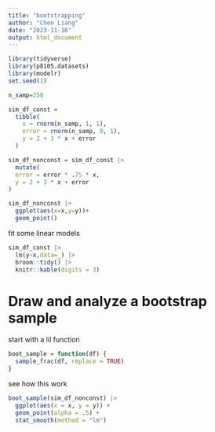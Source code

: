 ```yaml
---
title: "bootstrapping"
author: "Chen Liang"
date: "2023-11-16"
output: html_document
---
```


```r
library(tidyverse)
library(p8105.datasets)
library(modelr)
set.seed(1)

```


```r
n_samp=250

sim_df_const = 
  tibble(
    x = rnorm(n_samp, 1, 1),
    error = rnorm(n_samp, 0, 1),
    y = 2 + 3 * x + error
  )

sim_df_nonconst = sim_df_const |> 
  mutate(
  error = error * .75 * x,
  y = 2 + 3 * x + error
)

sim_df_nonconst |>
  ggplot(aes(x=x,y=y))+
  geom_point()

```

fit some linear models
```r
sim_df_const |>
  lm(y~x,data=_) |>
  broom::tidy() |> 
  knitr::kable(digits = 3)
```

# Draw and analyze a bootstrap sample

start with a lil function
```r
boot_sample = function(df) {
  sample_frac(df, replace = TRUE)
}
```

see how this work
```r
boot_sample(sim_df_nonconst) |> 
  ggplot(aes(x = x, y = y)) + 
  geom_point(alpha = .5) +
  stat_smooth(method = "lm")
```


```r

```


```r

```
